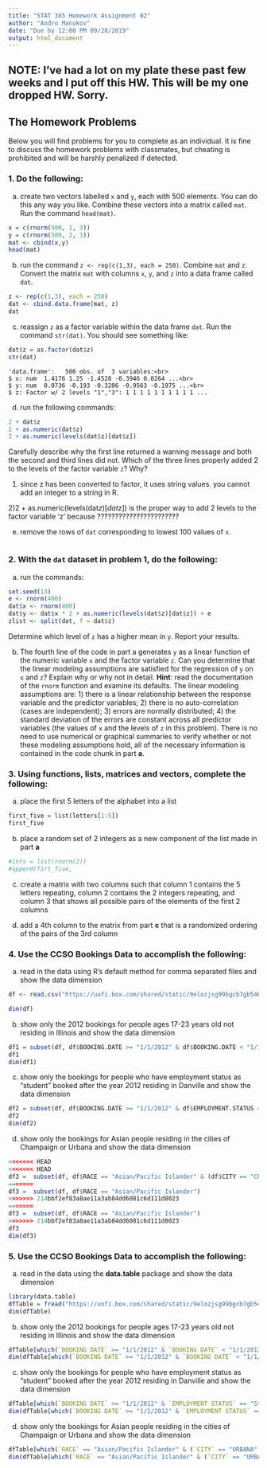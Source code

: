 ```yaml
---
title: "STAT 385 Homework Assignment 02"
author: "Andro Manukov"
date: "Due by 12:00 PM 09/28/2019"
output: html_document
---
```


## NOTE: I've had a lot on my plate these past few weeks and I put off this HW. This will be my one dropped HW. Sorry.

## The Homework Problems

Below you will find problems for you to complete as an individual. It is fine to discuss the homework problems with classmates, but cheating is prohibited and will be harshly penalized if detected.

### 1. Do the following:

a. create two vectors labelled `x` and `y`, each with 500 elements.  You can do this any way you like.  Combine these vectors into a matrix called `mat`.  Run the command `head(mat)`.
```r
x = c(rnorm(500, 1, 3))
y = c(rnorm(500, 2, 3))
mat <- cbind(x,y)
head(mat)
```

b. run the command `z <- rep(c(1,3), each = 250)`.  Combine `mat` and `z`.  Convert the matrix `mat` with columns `x`, `y`, and `z` into a data frame called `dat`. 
```r
z <- rep(c(1,3), each = 250)
dat <- cbind.data.frame(mat, z)
dat
```


c. reassign `z` as a factor variable within the data frame `dat`.  Run the command `str(dat)`.  You should see something like:

```r
dat$z = as.factor(dat$z)
str(dat)
```


    'data.frame':	500 obs. of  3 variables:<br>
    $ x: num  1.4176 1.25 -1.4528 -0.3946 0.0264 ...<br>
    $ y: num  0.0736 -0.193 -0.3286 -0.9563 -0.1975 ...<br>
    $ z: Factor w/ 2 levels "1","3": 1 1 1 1 1 1 1 1 1 1 ...

d. run the following commands:

```r
2 + dat$z
2 + as.numeric(dat$z)
2 + as.numeric(levels(dat$z)[dat$z])
```

Carefully describe why the first line returned a warning message and both the second and third lines      did not.  Which of the three lines properly added 2 to the levels of the factor variable `z`? Why?

1) since z has been converted to factor, it uses string values. you cannot add an integer to a string in R.

2)2 + as.numeric(levels(dat$z)[dat$z]) is the proper way to add 2 levels to the factor variable 'z' because ???????????????????????

e. remove the rows of `dat` corresponding to lowest 100 values of `x`.
```r
```

### 2. With the `dat` dataset in problem 1, do the following:

a. run the commands:

```r
set.seed(13)
e <- rnorm(400)
dat$x <- rnorm(400)
dat$y <- dat$x * 2 + as.numeric(levels(dat$z)[dat$z]) + e
zlist <- split(dat, f = dat$z)
```

Determine which level of `z` has a higher mean in `y`.  Report your results.

b.  The fourth line of the code in part a generates `y` as a linear function of the numeric variable `x` and the factor variable `z`.  Can you determine that the linear modeling assumptions are satisfied for the regression of `y` on `x` and `z`? Explain why or why not in detail. **Hint**: read the documentation of the `rnorm` function and examine its defaults.  The linear modeling assumptions are: 1) there is a linear relationship between the response variable and the predictor variables; 2) there is no auto-correlation (cases are independent); 3) errors are normally distributed; 4) the standard deviation of the errors are constant across all predictor variables (the values of `x` and the levels of `z` in this problem).  There is no need to use numerical or graphical summaries to verify whether or not these modeling assumptions hold, all of the necessary information is contained in the code chunk in part **a**.
 

### 3. Using functions, lists, matrices and vectors, complete the following:

a. place the first 5 letters of the alphabet into a list
```r
first_five = list(letters[1:5])
first_five
```

b. place a random set of 2 integers as a new component of the list made in part **a**  
```r
#ints = list(rnorm(2))
#append(firt_five, 
```

c. create a matrix with two columns such that column 1 contains the 5 letters repeating, column 2 contains the 2 integers repeating, and column 3 that shows all possible pairs of the elements of the first 2 columns  

d. add a 4th column to the matrix from part **c** that is a randomized ordering of the pairs of the 3rd column


### 4. Use the CCSO Bookings Data to accomplish the following:

a. read in the data using R's default method for comma separated files and show the data dimension
```r
df <- read.csv("https://uofi.box.com/shared/static/9elozjsg99bgcb7gb546wlfr3r2gc9b7.csv", stringsAsFactors = FALSE)
```

```r
dim(df)
```


b. show only the 2012 bookings for people ages 17-23 years old not residing in Illinois and show the data dimension
```r
df1 = subset(df, df$BOOKING.DATE >= "1/1/2012" & df$BOOKING.DATE < "1/1/2013" & df$Age.at.Arrest >= 17 & df$Age.at.Arrest <= 23 & df$STATE != "Illinois")
df1
dim(df1)
```

c. show only the bookings for people who have employment status as "student" booked after the year 2012 residing in Danville and show the data dimension
```r
df2 = subset(df, df$BOOKING.DATE >= "1/1/2012" & df$EMPLOYMENT.STATUS == "Student" & df$CITY == "DANVILLE")
df2
dim(df2)
```

d. show only the bookings for Asian people residing in the cities of Champaign or Urbana and show the data dimension
```r
<<<<<<< HEAD
<<<<<<< HEAD
df3 =  subset(df, df$RACE == "Asian/Pacific Islander" & (df$CITY == "CHAMPAIGN" | df$CITY == "URBANA"))
=======
df3 =  subset(df, df$RACE == "Asian/Pacific Islander")
>>>>>>> 214bbf2ef83a8ae11a3ab84dd6081c6d111d8023
=======
df3 =  subset(df, df$RACE == "Asian/Pacific Islander")
>>>>>>> 214bbf2ef83a8ae11a3ab84dd6081c6d111d8023
df3
dim(df3)

```


### 5. Use the CCSO Bookings Data to accomplish the following:

a. read in the data using the **data.table** package and show the data dimension
```r
library(data.table)
dfTable = fread("https://uofi.box.com/shared/static/9elozjsg99bgcb7gb546wlfr3r2gc9b7.csv")
dim(dfTable)
```

b. show only the 2012 bookings for people ages 17-23 years old not residing in Illinois and show the data dimension
```r
dfTable[which(`BOOKING DATE` >= "1/1/2012" & `BOOKING DATE` < "1/1/2013" & `Age at Arrest` >= 17 & `Age at Arrest` <= 23 & `STATE` != "Illinois")]
dim(dfTable[which(`BOOKING DATE` >= "1/1/2012" & `BOOKING DATE` < "1/1/2013" & `Age at Arrest` >= 17 & `Age at Arrest` <= 23 & `STATE` != "Illinois")])
```

c. show only the bookings for people who have employment status as "student" booked after the year 2012 residing in Danville and show the data dimension
```r
dfTable[which(`BOOKING DATE` >= "1/1/2012" & `EMPLOYMENT STATUS` == "Student" & `CITY` == "DANVILLE")]
dim(dfTable[which(`BOOKING DATE` >= "1/1/2012" & `EMPLOYMENT STATUS` == "Student" & `CITY` == "DANVILLE")])
```

d. show only the bookings for Asian people residing in the cities of Champaign or Urbana and show the data dimension
```r
dfTable[which(`RACE` == "Asian/Pacific Islander" & (`CITY` == "URBANA" | `CITY` == "CHAMPAIGN"))]
dim(dfTable[which(`RACE` == "Asian/Pacific Islander" & (`CITY` == "URBANA" | `CITY` == "CHAMPAIGN"))])
```

